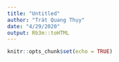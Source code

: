 ```yaml
---
title: "Untitled"
author: "Trát Quang Thụy"
date: "4/29/2020"
output: Rb3m::toHTML
---
```


```r
knitr::opts_chunk$set(echo = TRUE)
```
